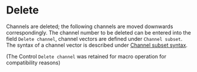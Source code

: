# Delete

Channels are deleted; the following channels are moved downwards correspondingly. The channel number to be deleted can be entered into the field ``Delete channel``, channel vectors are defined under ``Channel subset``. The syntax of a channel vector is described under [Channel subset syntax](/en/help/edit/channel-subset-syntax).

(The Control ``Delete channel`` was retained for macro operation for compatibility reasons)
